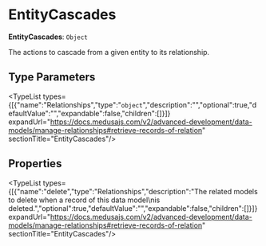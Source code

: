 
# EntityCascades

 **EntityCascades**: `Object`

The actions to cascade from a given entity to its
relationship.

## Type Parameters

<TypeList types={[{"name":"Relationships","type":"`object`","description":"","optional":true,"defaultValue":"","expandable":false,"children":[]}]} expandUrl="https://docs.medusajs.com/v2/advanced-development/data-models/manage-relationships#retrieve-records-of-relation" sectionTitle="EntityCascades"/>

## Properties

<TypeList types={[{"name":"delete","type":"Relationships","description":"The related models to delete when a record of this data model\nis deleted.","optional":true,"defaultValue":"","expandable":false,"children":[]}]} expandUrl="https://docs.medusajs.com/v2/advanced-development/data-models/manage-relationships#retrieve-records-of-relation" sectionTitle="EntityCascades"/>
